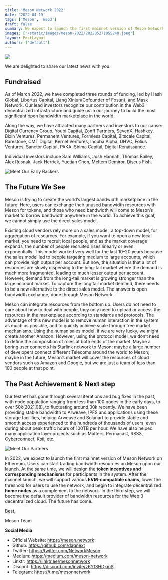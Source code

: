 ```yaml
---
title: 'Meson Network 2022'
date: '2022-04-19'
tags: ['Meson', 'Web3']
draft: false
summary: We expect to launch the first mainnet version of Meson Network on Ethereum. Users can start trading bandwidth resources on Meson upon our launch.
images: ['/static/images/meson-2022/202205271055248.jpeg']
layout: PostLayout
authors: ['default']
---
```


![](https://raw.githubusercontent.com/bitruss/img/main/2022/202205271055248.jpeg)

We are delighted to share our latest news with you.

## Fundraised

As of March 2022, we have completed three rounds of funding, led by Hash Global, Libertus Capital, Liang Xinjun(Cofounder of Fosun), and Mask Network. Our lead investors recognize our contribution in the Web3 decentralized infrastructure and guide us in our journey to build the most significant open bandwidth marketplace in the world.

Along the way, we have attracted many partners and investors to our cause: Digital Currency Group, Youbi Capital, Zonff Partners, SevenX, Hashkey, Bixin Ventures, Permanent Ventures, Formless Capital, Bitscale Capital, Rarestone, CMT Digital, Kernel Ventures, Incuba Alpha, DHVC, Folius Ventures, Sanctor Capital, PAKA, Shima Capital, Digital Renaissance.

Individual investors include Sam Williams, Josh Hannah, Thomas Bailey, Alex Rusnak, Jack Herrick, Yuetian Chen, Meltem Demiror, Discus Fish.

![Meet Our Early Backers](https://raw.githubusercontent.com/bitruss/img/main/2022/202205271100153.jpeg)

## The Future We See

Meson is trying to create the world’s largest bandwidth marketplace in the future. Here, users can exchange their unused bandwidth resources with Meson for tokens, and those who need bandwidth will come to Meson’s market to borrow bandwidth anywhere in the world. To achieve this goal, we cannot simply use the direct sales model.

Existing cloud vendors rely more on a sales model, a top-down model, for aggregation of resources. For example, if you want to open a new local market, you need to recruit local people, and as the market coverage expands, the number of people recruited rises linearly or even exponentially. This model worked very well for the last 10–20 years because the sales model led to people targeting medium to large accounts, which can provide high output per account. But now, the situation is that a lot of resources are slowly dispersing to the long-tail market where the demand is much more fragmented, leading to much lesser output per account. However, demand from the long-tail market is growing stronger than the large account market. To capture the long tail market demand, there needs to be a new alternative to the direct sales model. The answer is open bandwidth exchange, done through Meson Network.

Meson can integrate resources from the bottom up. Users do not need to care about how to deal with people, they only need to upload or access the resources in the marketplace according to standards and protocols. The advantage of this new model is to remove human interaction in the system as much as possible, and to quickly achieve scale through free market mechanisms. Using the human sales model, if we are very lucky, we might create another Amazon. However, using the protocol model, we don’t need to define the composition of roles at both ends of the market. Maybe a boring user connects his Starlink network to Meson; maybe a large number of developers connect different Telecoms around the world to Meson; maybe in the future, Meson’s market will cover the resources of cloud vendors such as Amazon and Google, but we are just a team of less than 100 people at that point.

## The Past Achievement & Next step

Our testnet has gone through several iterations and bug fixes in the past, with node population ranging from less than 100 nodes in the early days, to over 50k(2021.08), to fluctuating around 30k recently. We have been providing stable bandwidth to Arweave, IPFS and applications using these storage facilities, helping Arweave and Solanart to provide stable and smooth access experienced to the hundreds of thousands of users, even during about peak traffic hours of 100TB per hour. We have also helped many application layer projects such as Matters, Permacast, RSS3, Cyberconnect, Koii, etc.

![Meet Our Partners](https://raw.githubusercontent.com/bitruss/img/main/2022/202205271105068.jpeg)

In 2022, we expect to launch the first mainnet version of Meson Network on Ethereum. Users can start trading bandwidth resources on Meson upon our launch. At the same time, we will design the **token incentives and corresponding mechanisms** for participants in the system. After the mainnet launch, we will support various **EVM-compatible chains**, lower the threshold for users to use the network, and begin to integrate decentralized **home nodes** as a complement to the network. In the third step, we will become the default provider of bandwidth resources for the Web 3 decentralized cloud. The future has come.

Best,

Meson Team

**Social Media**

- Official Website: https://meson.network
- Github: https://github.com/daqnext
- Twitter: https://twitter.com/NetworkMeson
- Medium: https://medium.com/meson-network
- Linktr: https://linktr.ee/mesonnetwork
- Discord: https://discord.com/invite/z6YfSHDkmS
- Telegram: https://t.me/mesonnetwork
